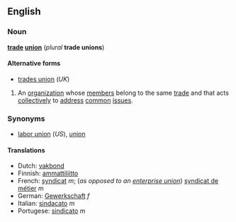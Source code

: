 ==English==
===Noun===
'''[[trade]] [[union]]''' (''plural'' '''trade unions''')

====Alternative forms====
*[[trades union]] (''UK'')

#An [[organization]] whose [[member]]s belong to the same [[trade]] and that acts [[collectively]] to [[address]] [[common]] [[issue]]s.

===Synonyms===
*[[labor union]] (''US''), [[union]]

====Translations====
*Dutch: [[vakbond]]
*Finnish: [[ammattiliitto]]
*French: [[syndicat]] ''m''; (''as opposed to an [[enterprise union]]'') [[syndicat de métier]] ''m''
*German: [[Gewerkschaft]] ''f''
*Italian: [[sindacato]] ''m''
*Portugese: [[sindicato]] ''m''